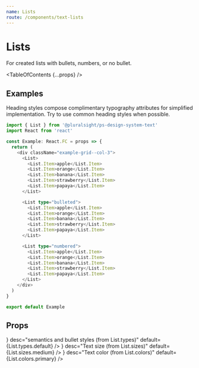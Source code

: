 ```yaml
---
name: Lists
route: /components/text-lists
---
```



# Lists

<Intro>For created lists with bullets, numbers, or no bullet.</Intro>

<Usage
  figmaUrl="https://www.figma.com/file/YsTklBecdddy9RZ3HXddIseD/?node-id=10247%3A6654"
  install="npm install @pluralsight/ps-design-system-text"
  import="import { Heading } from '@pluralsight/ps-design-system-text'"
  packageName="text"
  version={props.version}
/>

<TableOfContents {...props} />

## Examples

Heading styles compose complimentary typography attributes for simplified
implementation. Try to use common heading styles when possible.

```typescript
import { List } from '@pluralsight/ps-design-system-text'
import React from 'react'

const Example: React.FC = props => {
  return (
    <div className="example-grid--col-3">
      <List>
        <List.Item>apple</List.Item>
        <List.Item>orange</List.Item>
        <List.Item>banana</List.Item>
        <List.Item>strawberry</List.Item>
        <List.Item>papaya</List.Item>
      </List>

      <List type="bulleted">
        <List.Item>apple</List.Item>
        <List.Item>orange</List.Item>
        <List.Item>banana</List.Item>
        <List.Item>strawberry</List.Item>
        <List.Item>papaya</List.Item>
      </List>

      <List type="numbered">
        <List.Item>apple</List.Item>
        <List.Item>orange</List.Item>
        <List.Item>banana</List.Item>
        <List.Item>strawberry</List.Item>
        <List.Item>papaya</List.Item>
      </List>
    </div>
  )
}

export default Example
```

## Props

<TypesTable>
  <TypesProp
    name="type"
    type={<TypesEnum enum={List.types} />}
    desc="semantics and bullet styles (from List.types)"
    default={List.types.default}
  />
  <TypesProp
    name="size"
    type={<TypesEnum enum={List.sizes} />}
    desc="Text size (from List.sizes)"
    default={List.sizes.medium}
  />
  <TypesProp
    name="color"
    type={<TypesEnum enum={List.colors} />}
    desc="Text color (from List.colors)"
    default={List.colors.primary}
  />
</TypesTable>
